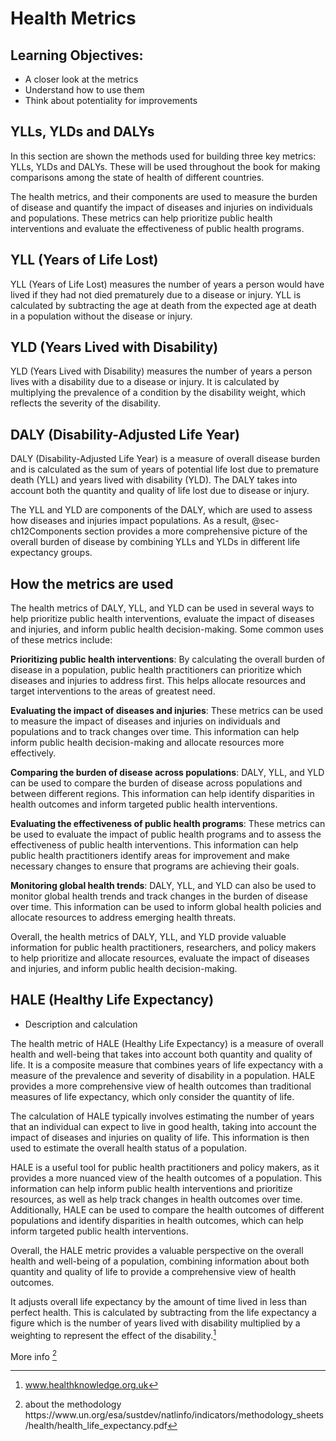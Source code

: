 # Health Metrics {#sec-01.1HealthMetrics}

::: {.callout}
## Learning Objectives: 
- A closer look at the metrics
- Understand how to use them
- Think about potentiality for improvements
:::


## YLLs, YLDs and DALYs

In this section are shown the methods used for building three key metrics: YLLs, YLDs and DALYs. These will be used throughout the book for making comparisons among the state of health of different countries.

The health metrics, and their components are used to measure the burden of disease and quantify the impact of diseases and injuries on individuals and populations. These metrics can help prioritize public health interventions and evaluate the effectiveness of public health programs.

## YLL (Years of Life Lost)

YLL (Years of Life Lost) measures the number of years a person would have lived if they had not died prematurely due to a disease or injury. YLL is calculated by subtracting the age at death from the expected age at death in a population without the disease or injury.

## YLD (Years Lived with Disability)

YLD (Years Lived with Disability) measures the number of years a person lives with a disability due to a disease or injury. It is calculated by multiplying the prevalence of a condition by the disability weight, which reflects the severity of the disability.

## DALY (Disability-Adjusted Life Year)

DALY (Disability-Adjusted Life Year) is a measure of overall disease burden and is calculated as the sum of years of potential life lost due to premature death (YLL) and years lived with disability (YLD). The DALY takes into account both the quantity and quality of life lost due to disease or injury.

The YLL and YLD are components of the DALY, which are used to assess how diseases and injuries impact populations. As a result, \@sec-ch12Components section provides a more comprehensive picture of the overall burden of disease by combining YLLs and YLDs in different life expectancy groups.

## How the metrics are used

The health metrics of DALY, YLL, and YLD can be used in several ways to help prioritize public health interventions, evaluate the impact of diseases and injuries, and inform public health decision-making. Some common uses of these metrics include:

**Prioritizing public health interventions**: By calculating the overall burden of disease in a population, public health practitioners can prioritize which diseases and injuries to address first. This helps allocate resources and target interventions to the areas of greatest need.

**Evaluating the impact of diseases and injuries**: These metrics can be used to measure the impact of diseases and injuries on individuals and populations and to track changes over time. This information can help inform public health decision-making and allocate resources more effectively.

**Comparing the burden of disease across populations**: DALY, YLL, and YLD can be used to compare the burden of disease across populations and between different regions. This information can help identify disparities in health outcomes and inform targeted public health interventions.

**Evaluating the effectiveness of public health programs**: These metrics can be used to evaluate the impact of public health programs and to assess the effectiveness of public health interventions. This information can help public health practitioners identify areas for improvement and make necessary changes to ensure that programs are achieving their goals.

**Monitoring global health trends**: DALY, YLL, and YLD can also be used to monitor global health trends and track changes in the burden of disease over time. This information can be used to inform global health policies and allocate resources to address emerging health threats.

Overall, the health metrics of DALY, YLL, and YLD provide valuable information for public health practitioners, researchers, and policy makers to help prioritize and allocate resources, evaluate the impact of diseases and injuries, and inform public health decision-making.

## HALE (Healthy Life Expectancy)

-   Description and calculation

The health metric of HALE (Healthy Life Expectancy) is a measure of overall health and well-being that takes into account both quantity and quality of life. It is a composite measure that combines years of life expectancy with a measure of the prevalence and severity of disability in a population. HALE provides a more comprehensive view of health outcomes than traditional measures of life expectancy, which only consider the quantity of life.

The calculation of HALE typically involves estimating the number of years that an individual can expect to live in good health, taking into account the impact of diseases and injuries on quality of life. This information is then used to estimate the overall health status of a population.

HALE is a useful tool for public health practitioners and policy makers, as it provides a more nuanced view of the health outcomes of a population. This information can help inform public health interventions and prioritize resources, as well as help track changes in health outcomes over time. Additionally, HALE can be used to compare the health outcomes of different populations and identify disparities in health outcomes, which can help inform targeted public health interventions.

Overall, the HALE metric provides a valuable perspective on the overall health and well-being of a population, combining information about both quantity and quality of life to provide a comprehensive view of health outcomes.

It adjusts overall life expectancy by the amount of time lived in less than perfect health. This is calculated by subtracting from the life expectancy a figure which is the number of years lived with disability multiplied by a weighting to represent the effect of the disability.[^01.1-healthmetrics-1]

[^01.1-healthmetrics-1]: [www.healthknowledge.org.uk](https://www.healthknowledge.org.uk/e-learning/health-information/population-health-specialists/lifetables-hales-dalys-pylls#:~:text=Health%20Adjusted%20Life%20Expectancy%20(HALE)&text=It%20adjusts%20overall%20life%20expectancy,the%20effect%20of%20the%20disability.)

More info [^01.1-healthmetrics-2]

[^01.1-healthmetrics-2]: about the methodology https://www.un.org/esa/sustdev/natlinfo/indicators/methodology_sheets/health/health_life_expectancy.pdf
